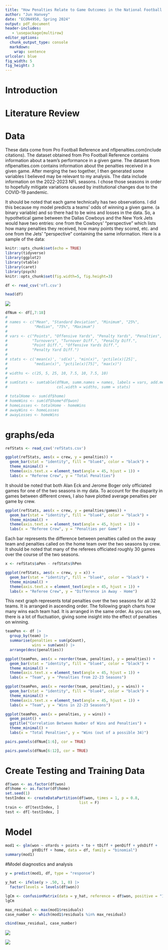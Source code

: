 ```yaml
---
title: "How Penalties Relate to Game Outcomes in the National Football League"
author: "Jun Hanvey"
date: "ECON4950, Spring 2024"
output: pdf_document
header-includes:
   - \usepackage{multirow}
editor_options: 
  chunk_output_type: console
  markdown: 
    wrap: sentence
urlcolor: blue
fig_width: 5
fig_height: 3
---
```


# Introduction

# Literature Review

# Data

These data come from Pro Football Reference and nflpenalties.com(include citations).
The dataset obtained from Pro Football Reference contains information about a team's performance in a given game.
The dataset from nflpenalties.com contains information about the penalties received in a given game.
After merging the two together, I then generated some variables I believed may be relevant to my analysis.
The data include information on the 2022-2023 NFL seasons.
I chose those seasons in order to hopefully mitigate variations caused by institutional changes due to the COVID-19 pandemic.

It should be noted that each game technically has two observations.
I did this because my model predicts a teams' odds of winning a given game.
(a binary variable) and so there had to be wins and losses in the data.
So, a hypothetical game between the Dallas Cowboys and the New York Jets would have two entries: one from the Cowboys' "perspective" which lists how many penalties they received, how many points they scored, etc. and one from the Jets' "perspective" containing the same information.
Here is a sample of the data:

```r
knitr::opts_chunk$set(echo = TRUE)
library(tidyverse)
library(ggplot2)
library(vtable)
library(caret)
library(psych)
knitr::opts_chunk$set(fig.width=5, fig.height=3) 
```

```r
df <- read_csv('nfl.csv') 

```

```r
head(df)

```

![](sumstats.png)

```r
dfNum <- df[,7:18]
#             
# names <- c("Mean", "Standard Deviation", "Minimum", "25%", 
#            "Median", "75%", "Maximum")
# 
# vars <- c("Points", "Offensive Yards", "Penalty Yards", "Penalties",
#           "Turnovers", "Turnover Diff.", "Penalty Diff.",
#           "Point Diff.", "Offensive Yards Diff.",
#           "Penalty Yard Diff.")
# 
# stats <- c('mean(x)', 'sd(x)', "min(x)", 'pctile(x)[25]',
#            "median(x)", "pctile(x)[75]", "max(x)")
# 
# widths <- c(25, 5, 25, 10, 7.5, 10, 7.5, 10)
# 
# sumStats <- sumtable(dfNum, summ.names = names, labels = vars, add.median = T,
#                      col.width = widths, summ = stats)
```

```r
# totalHome <- sum(df$home)
# homeWins <- sum(df$home*df$won)
# homeLosses <- totalHome - homeWins
# awayWins <- homeLosses
# awayLosses <- homeWins

```

# graphs/eda

```r
refStats <- read_csv('refStats.csv')
```

```r
ggplot(refStats, aes(x = crew, y = penalties)) +
  geom_bar(stat = "identity", fill = "blue4", color = "black") +
  theme_minimal() +
  theme(axis.text.x = element_text(angle = 45, hjust = 1)) +
  labs(x = "Referee Crew", y = "Total Penalties")
```

It should be noted that both Alan Eck and Jerome Boger only officiated games for one of the two seasons in my data.
To account for the disparity in games between different crews, I also have plotted average penalties per game by crew.

```r
ggplot(refStats, aes(x = crew, y = penalties/games)) +
  geom_bar(stat = "identity", fill = "blue4", color = "black") +
  theme_minimal() +
  theme(axis.text.x = element_text(angle = 45, hjust = 1)) +
  labs(x = "Referee Crew", y = "Penalties per Game")
```

Each bar represents the difference between penalties called on the away team and penalties called on the home team over the two seasons by crew.
It should be noted that many of the referees officiated roughly 30 games over the course of the two seasons.

```r
x <- refStats$aPen - refStats$hPen

ggplot(refStats, aes(x = crew, y = x)) +
  geom_bar(stat = "identity", fill = "blue4", color = "black") +
  theme_minimal() +
  theme(axis.text.x = element_text(angle = 45, hjust = 1)) +
  labs(x = "Referee Crew", y = "Difference in Away - Home")
```

This next graph represents total penalties over the two seasons for all 32 teams.
It is arranged in ascending order.
The following graph charts how many wins each team had.
It is arranged in the same order.
As you can see, there is a lot of fluctuation, giving some insight into the effect of penalties on winning.

```r
teamPen <- df |> 
  group_by(team) |> 
  summarise(penalties = sum(pCount), 
            wins = sum(won)) |> 
  arrange(desc(penalties))

ggplot(teamPen, aes(x = reorder(team, penalties), y = penalties)) +
  geom_bar(stat = "identity", fill = "blue4", color = "black") +
  theme_minimal() +
  theme(axis.text.x = element_text(angle = 45, hjust = 1)) +
  labs(x = "Team", y = "Penalties from 22-23 Seasons") 
```

```r
ggplot(teamPen, aes(x = reorder(team, penalties), y = wins)) +
  geom_bar(stat = "identity", fill = "blue4", color = "black") +
  theme_minimal() +
  theme(axis.text.x = element_text(angle = 45, hjust = 1)) +
  labs(x = "Team", y = "Wins in 22-23 Seasons") 
```

```r
ggplot(teamPen, aes(x = penalties, y = wins)) +
  geom_point() +
  ggtitle("Correlation Between Number of Wins and Penalties") +
  theme_minimal() +
  labs(x = "Total Penalties", y = "Wins (out of a possible 34)") 
```

```r
pairs.panels(dfNum[1:6], cor = TRUE)
```

```r
pairs.panels(dfNum[6:12], cor = TRUE)
```

# Create Testing and Training Data

```r
df$won <- as.factor(df$won)
df$home <- as.factor(df$home)
set.seed(1)
testIndex <- createDataPartition(df$won, times = 1, p = 0.8,
                                 list = F)
train <- df[testIndex, ]
test <- df[-testIndex, ]
```

# Model

```r
mod1 <- glm(won ~ oYards + points + to + tDiff + penDiff + ydsDiff +
            pYdDiff + home, data = df, family = "binomial")
summary(mod1)
```

#Model diagnostics and analysis

```r
y = predict(mod1, df, type = "response")

y_hat <- ifelse(y > .50, 1, 0) |>
  factor(levels = levels(df$won))

lgCm <- confusionMatrix(data = y_hat, reference = df$won, positive = "1")
lgCm
```

```r
max_residual <- max(mod1$residuals)
case_number <- which(mod1$residuals %in% max_residual)

cbind(max_residual, case_number)
```

![](Model1.png)


![](cm1.png)

